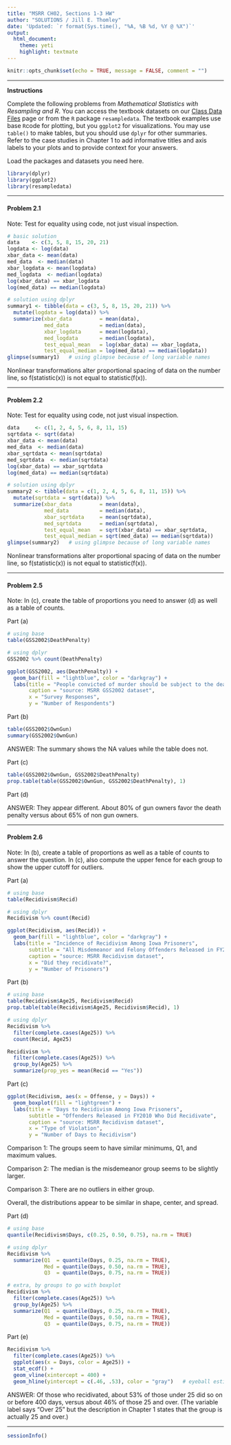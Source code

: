 ```yaml
---
title: "MSRR CH02, Sections 1-3 HW"
author: "SOLUTIONS / Jill E. Thomley"
date: 'Updated: `r format(Sys.time(), "%A, %B %d, %Y @ %X")`'
output: 
  html_document: 
    theme: yeti
    highlight: textmate
---
```


```r
knitr::opts_chunk$set(echo = TRUE, message = FALSE, comment = "")
```

***

**Instructions**

Complete the following problems from _Mathematical Statistics with Resampling and R_. You can access the textbook datasets on our [Class Data Files](https://stat-jet-asu.github.io/Datasets/DatasetList.html) page or from the `R` package `resampledata`. The textbook examples use base `R`code for plotting, but you `ggplot2` for visualizations. You may use `table()` to make tables, but you should use `dplyr` for other summaries. Refer to the case studies in Chapter 1 to add informative titles and axis labels to your plots and to provide context for your answers.

Load the packages and datasets you need here.

```r
library(dplyr)
library(ggplot2)
library(resampledata)
```


***
#### Problem 2.1

Note: Test for equality using code, not just visual inspection.

```r
# basic solution
data    <- c(3, 5, 8, 15, 20, 21)
logdata <- log(data)
xbar_data <- mean(data)
med_data  <- median(data)
xbar_logdata <- mean(logdata)
med_logdata  <- median(logdata)
log(xbar_data) == xbar_logdata
log(med_data) == median(logdata)

# solution using dplyr
summary1 <- tibble(data = c(3, 5, 8, 15, 20, 21)) %>% 
  mutate(logdata = log(data)) %>% 
  summarize(xbar_data         = mean(data),
            med_data          = median(data),
            xbar_logdata      = mean(logdata),
            med_logdata       = median(logdata),
            test_equal_mean   = log(xbar_data) == xbar_logdata,
            test_equal_median = log(med_data) == median(logdata))
glimpse(summary1)   # using glimpse because of long variable names
```

Nonlinear transformations alter proportional spacing of data on the number line, so f(statistic(x)) is not equal to statistic(f(x)).


***
#### Problem 2.2

Note: Test for equality using code, not just visual inspection.

```r
data     <- c(1, 2, 4, 5, 6, 8, 11, 15)
sqrtdata <- sqrt(data)
xbar_data <- mean(data)
med_data  <- median(data)
xbar_sqrtdata <- mean(sqrtdata)
med_sqrtdata  <- median(sqrtdata)
log(xbar_data) == xbar_sqrtdata
log(med_data) == median(sqrtdata)

# solution using dplyr
summary2 <- tibble(data = c(1, 2, 4, 5, 6, 8, 11, 15)) %>% 
  mutate(sqrtdata = sqrt(data)) %>% 
  summarize(xbar_data         = mean(data),
            med_data          = median(data),
            xbar_sqrtdata     = mean(sqrtdata),
            med_sqrtdata      = median(sqrtdata),
            test_equal_mean   = sqrt(xbar_data) == xbar_sqrtdata,
            test_equal_median = sqrt(med_data) == median(sqrtdata))
glimpse(summary2)   # using glimpse because of long variable names
```

Nonlinear transformations alter proportional spacing of data on the number line, so f(statistic(x)) is not equal to statistic(f(x)).


***
#### Problem 2.5

Note: In (c), create the table of proportions you need to answer (d) as well as a table of counts.

Part (a)

```r
# using base
table(GSS2002$DeathPenalty)

# using dplyr
GSS2002 %>% count(DeathPenalty)

ggplot(GSS2002, aes(DeathPenalty)) + 
  geom_bar(fill = "lightblue", color = "darkgray") +
  labs(title = "People convicted of murder should be subject to the death penalty.",
       caption = "source: MSRR GSS2002 dataset",
       x = "Survey Responses",
       y = "Number of Respondents")
```

Part (b)

```r
table(GSS2002$OwnGun)
summary(GSS2002$OwnGun)
```

ANSWER: The summary shows the NA values while the table does not.

Part (c)

```r
table(GSS2002$OwnGun, GSS2002$DeathPenalty)
prop.table(table(GSS2002$OwnGun, GSS2002$DeathPenalty), 1)
```

Part (d)

ANSWER: They appear different. About 80% of gun owners favor the death penalty versus about 65% of non gun owners.


***
#### Problem 2.6

Note: In (b), create a table of proportions as well as a table of counts to answer the question. In (c), also compute the upper fence for each group to show the upper cutoff for outliers.

Part (a)

```r
# using base
table(Recidivism$Recid)

# using dplyr
Recidivism %>% count(Recid)

ggplot(Recidivism, aes(Recid)) + 
  geom_bar(fill = "lightblue", color = "darkgray") +
  labs(title = "Incidence of Recidivism Among Iowa Prisoners",
       subtitle = "All Misdemeanor and Felony Offenders Released in FY2010",
       caption = "source: MSRR Recidivism dataset",
       x = "Did they recidivate?",
       y = "Number of Prisoners")
```

Part (b)

```r
# using base
table(Recidivism$Age25, Recidivism$Recid)
prop.table(table(Recidivism$Age25, Recidivism$Recid), 1)

# using dplyr
Recidivism %>% 
  filter(complete.cases(Age25)) %>% 
  count(Recid, Age25)

Recidivism %>% 
  filter(complete.cases(Age25)) %>% 
  group_by(Age25) %>% 
  summarize(prop_yes = mean(Recid == "Yes"))
```

Part (c)

```r
ggplot(Recidivism, aes(x = Offense, y = Days)) + 
  geom_boxplot(fill = "lightgreen") +
  labs(title = "Days to Recidivism Among Iowa Prisoners",
       subtitle = "Offenders Released in FY2010 Who Did Recidivate",
       caption = "source: MSRR Recidivism dataset",
       x = "Type of Violation",
       y = "Number of Days to Recidivism")
```

Comparison 1: The groups seem to have similar minimums, Q1, and maximum values.

Comparison 2: The median is the misdemeanor group seems to be slightly larger.

Comparison 3: There are no outliers in either group.

Overall, the distributions appear to be similar in shape, center, and spread.

Part (d)

```r
# using base
quantile(Recidivism$Days, c(0.25, 0.50, 0.75), na.rm = TRUE)

# using dplyr
Recidivism %>% 
  summarize(Q1  = quantile(Days, 0.25, na.rm = TRUE),
            Med = quantile(Days, 0.50, na.rm = TRUE),
            Q3  = quantile(Days, 0.75, na.rm = TRUE))

# extra, by groups to go with boxplot
Recidivism %>% 
  filter(complete.cases(Age25)) %>% 
  group_by(Age25) %>% 
  summarize(Q1  = quantile(Days, 0.25, na.rm = TRUE),
            Med = quantile(Days, 0.50, na.rm = TRUE),
            Q3  = quantile(Days, 0.75, na.rm = TRUE))
```

Part (e)

```r
Recidivism %>% 
  filter(complete.cases(Age25)) %>% 
  ggplot(aes(x = Days, color = Age25)) +
  stat_ecdf() +
  geom_vline(xintercept = 400) +
  geom_hline(yintercept = c(.46, .53), color = "gray")   # eyeball estimates of intersections
```

ANSWER: Of those who recidivated, about 53% of those under 25 did so on or before 400 days, versus about 46% of those 25 and over. (The variable label says "Over 25" but the description in Chapter 1 states that the group is actually 25 and over.)


***

```r
sessionInfo()
```

